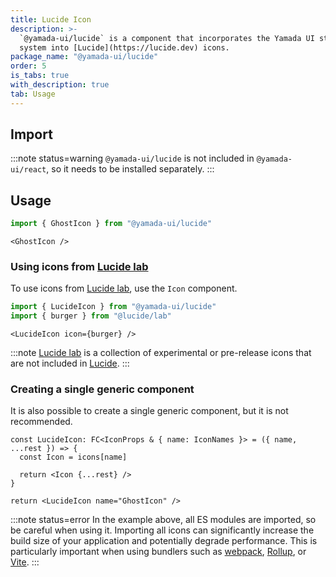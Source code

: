 ```yaml
---
title: Lucide Icon
description: >-
  `@yamada-ui/lucide` is a component that incorporates the Yamada UI style
  system into [Lucide](https://lucide.dev) icons.
package_name: "@yamada-ui/lucide"
order: 5
is_tabs: true
with_description: true
tab: Usage
---
```


## Import

<PackageManagers packageNameOrCommand="@yamada-ui/lucide" />

:::note status=warning
`@yamada-ui/lucide` is not included in `@yamada-ui/react`, so it needs to be installed separately.
:::

## Usage

```ts
import { GhostIcon } from "@yamada-ui/lucide"
```

```tsx
<GhostIcon />
```

### Using icons from [Lucide lab](https://github.com/lucide-icons/lucide-lab)

To use icons from [Lucide lab](https://github.com/lucide-icons/lucide-lab), use the `Icon` component.

```ts
import { LucideIcon } from "@yamada-ui/lucide"
import { burger } from "@lucide/lab"
```

```tsx
<LucideIcon icon={burger} />
```

:::note
[Lucide lab](https://github.com/lucide-icons/lucide-lab) is a collection of experimental or pre-release icons that are not included in [Lucide](https://lucide.dev).
:::

### Creating a single generic component

It is also possible to create a single generic component, but it is not recommended.

```tsx live=false
const LucideIcon: FC<IconProps & { name: IconNames }> = ({ name, ...rest }) => {
  const Icon = icons[name]

  return <Icon {...rest} />
}

return <LucideIcon name="GhostIcon" />
```

:::note status=error
In the example above, all ES modules are imported, so be careful when using it. Importing all icons can significantly increase the build size of your application and potentially degrade performance. This is particularly important when using bundlers such as [webpack](https://webpack.js.org/), [Rollup](https://rollupjs.org/), or [Vite](https://vitejs.dev/).
:::
